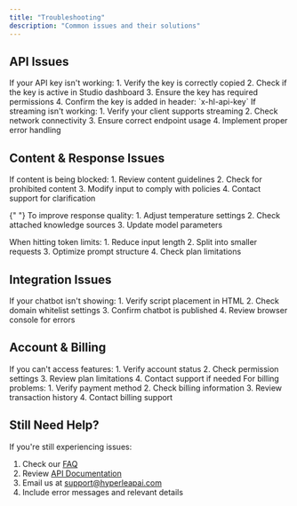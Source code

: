 ```yaml
---
title: "Troubleshooting"
description: "Common issues and their solutions"
---
```


## API Issues

<AccordionGroup>
  <Accordion title="API Key Not Working">
    If your API key isn't working:
    1. Verify the key is correctly copied
    2. Check if the key is active in Studio dashboard
    3. Ensure the key has required permissions
    4. Confirm the key is added in header: `x-hl-api-key`
  </Accordion>

  <Accordion title="Streaming Response Issues">
    If streaming isn't working:
    1. Verify your client supports streaming
    2. Check network connectivity
    3. Ensure correct endpoint usage
    4. Implement proper error handling
  </Accordion>
</AccordionGroup>

## Content & Response Issues

<AccordionGroup>
  <Accordion title="Content Moderation Blocks">
    If content is being blocked:
    1. Review content guidelines
    2. Check for prohibited content
    3. Modify input to comply with policies
    4. Contact support for clarification
  </Accordion>

{" "}
<Accordion title="Unexpected AI Responses">
  To improve response quality: 1. Adjust temperature settings 2. Check attached
  knowledge sources 3. Update model parameters
</Accordion>

  <Accordion title="Token Limit Errors">
    When hitting token limits:
    1. Reduce input length
    2. Split into smaller requests
    3. Optimize prompt structure
    4. Check plan limitations
  </Accordion>
</AccordionGroup>

## Integration Issues

<AccordionGroup>
  <Accordion title="Chatbot Not Appearing">
    If your chatbot isn't showing:
    1. Verify script placement in HTML
    2. Check domain whitelist settings
    3. Confirm chatbot is published
    4. Review browser console for errors
  </Accordion>

</AccordionGroup>

## Account & Billing

<AccordionGroup>
  <Accordion title="Access Denied">
    If you can't access features:
    1. Verify account status
    2. Check permission settings
    3. Review plan limitations
    4. Contact support if needed
  </Accordion>

  <Accordion title="Payment Issues">
    For billing problems:
    1. Verify payment method
    2. Check billing information
    3. Review transaction history
    4. Contact billing support
  </Accordion>
</AccordionGroup>

## Still Need Help?

If you're still experiencing issues:

1. Check our [FAQ](/guides/faq)
2. Review [API Documentation](/api-reference/introduction)
3. Email us at support@hyperleapai.com
4. Include error messages and relevant details
